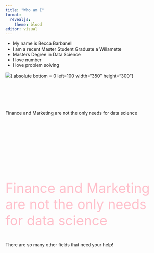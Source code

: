 ---
title: "Who am I"
format: 
  revealjs:
    theme: blood
editor: visual
---


::: {.incremental}

- My name is Becca Barbanell
- I am a recent Master Student Graduate a Willamette
- Masters Degree in Data Science
- I love number
- I love problem solving

![](image.jpg){.absolute bottom = 0 left=100 width="350" height="300"}

:::

## {auto-animate=true}

::: {style="margin-top: 100px;"}
Finance and Marketing are not the only needs for data science
:::

## {auto-animate=true}

::: {style="margin-top: 200px; font-size: 3em; color: pink;"}
Finance and Marketing are not the only needs for data science
:::

::: {.fragment .fade-in}
There are so many other fields that need your help!
:::

